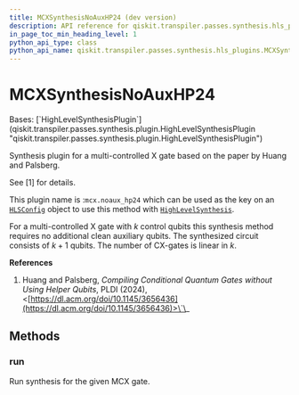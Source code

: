 ```yaml
---
title: MCXSynthesisNoAuxHP24 (dev version)
description: API reference for qiskit.transpiler.passes.synthesis.hls_plugins.MCXSynthesisNoAuxHP24 in the dev version of qiskit
in_page_toc_min_heading_level: 1
python_api_type: class
python_api_name: qiskit.transpiler.passes.synthesis.hls_plugins.MCXSynthesisNoAuxHP24
---
```


# MCXSynthesisNoAuxHP24

<Class id="qiskit.transpiler.passes.synthesis.hls_plugins.MCXSynthesisNoAuxHP24" isDedicatedPage={true} github="https://github.com/Qiskit/qiskit/tree/main/qiskit/transpiler/passes/synthesis/hls_plugins.py#L1440-L1472" signature="qiskit.transpiler.passes.synthesis.hls_plugins.MCXSynthesisNoAuxHP24" modifiers="class">
  Bases: [`HighLevelSynthesisPlugin`](qiskit.transpiler.passes.synthesis.plugin.HighLevelSynthesisPlugin "qiskit.transpiler.passes.synthesis.plugin.HighLevelSynthesisPlugin")

  Synthesis plugin for a multi-controlled X gate based on the paper by Huang and Palsberg.

  See \[1] for details.

  This plugin name is :`mcx.noaux_hp24` which can be used as the key on an [`HLSConfig`](qiskit.transpiler.passes.HLSConfig "qiskit.transpiler.passes.HLSConfig") object to use this method with [`HighLevelSynthesis`](qiskit.transpiler.passes.HighLevelSynthesis "qiskit.transpiler.passes.HighLevelSynthesis").

  For a multi-controlled X gate with $k$ control qubits this synthesis method requires no additional clean auxiliary qubits. The synthesized circuit consists of $k + 1$ qubits. The number of CX-gates is linear in $k$.

  **References**

  1.  Huang and Palsberg, *Compiling Conditional Quantum Gates without Using Helper Qubits*, PLDI (2024), \<[https://dl.acm.org/doi/10.1145/3656436](https://dl.acm.org/doi/10.1145/3656436)>\`\_

  ## Methods

  ### run

  <Function id="qiskit.transpiler.passes.synthesis.hls_plugins.MCXSynthesisNoAuxHP24.run" github="https://github.com/Qiskit/qiskit/tree/main/qiskit/transpiler/passes/synthesis/hls_plugins.py#L1460-L1472" signature="run(high_level_object, coupling_map=None, target=None, qubits=None, **options)">
    Run synthesis for the given MCX gate.
  </Function>
</Class>

